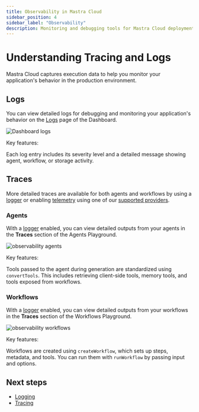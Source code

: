 ```yaml
---
title: Observability in Mastra Cloud
sidebar_position: 4
sidebar_label: "Observability"
description: Monitoring and debugging tools for Mastra Cloud deployments
---
```



# Understanding Tracing and Logs

Mastra Cloud captures execution data to help you monitor your application's behavior in the production environment.

<MastraCloudCallout />

## Logs

You can view detailed logs for debugging and monitoring your application's behavior on the [Logs](/mastra-cloud/dashboard#logs) page of the Dashboard.

![Dashboard logs](/img/mastra-cloud/mastra-cloud-dashboard-logs.jpg)

Key features:

Each log entry includes its severity level and a detailed message showing agent, workflow, or storage activity.

## Traces

More detailed traces are available for both agents and workflows by using a [logger](/observability/logging) or enabling [telemetry](/observability/tracing) using one of our [supported providers](/reference/observability/providers).

### Agents

With a [logger](/observability/logging) enabled, you can view detailed outputs from your agents in the **Traces** section of the Agents Playground.

![observability agents](/img/mastra-cloud/mastra-cloud-observability-agents.jpg)

Key features:

Tools passed to the agent during generation are standardized using `convertTools`. This includes retrieving client-side tools, memory tools, and tools exposed from workflows.


### Workflows

With a [logger](/observability/logging) enabled, you can view detailed outputs from your workflows in the **Traces** section of the Workflows Playground.

![observability workflows](/img/mastra-cloud/mastra-cloud-observability-workflows.jpg)

Key features:

Workflows are created using `createWorkflow`, which sets up steps, metadata, and tools. You can run them with `runWorkflow` by passing input and options.

## Next steps

- [Logging](/observability/logging)
- [Tracing](/observability/tracing)
